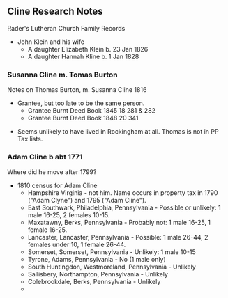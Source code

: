 == Cline Research Notes ==

Rader's Lutheran Church Family Records
* John Klein and his wife
** A daughter Elizabeth Klein b. 23 Jan 1826
** A daughter Hannah Kline b. 1 Jan 1828

=== Susanna Cline m. Tomas Burton ===
Notes on Thomas Burton, m. Susanna Cline 1816
* Grantee, but too late to be the same person.
** Grantee Burnt Deed Book 1845 18 281 & 282
** Grantee Burnt Deed Book 1848 20 341

* Seems unlikely to have lived in Rockingham at all.  Thomas is not in PP Tax lists.

=== Adam Cline b abt 1771 ===
Where did he move after 1799?
* 1810 census for Adam Cline
** Hampshire Virginia - not him.  Name occurs in property tax in 1790 ("Adam Clyne") and 1795 ("Adam Cline").
** East Southwark, Philadelphia, Pennsylvania - Possible or unlikely:  1 male 16-25, 2 females 10-15.
** Maxatawny, Berks, Pennsylvania - Probably not: 1 male 16-25, 1 female 16-25.
** Lancaster, Lancaster, Pennsylvania - Possible:  1 male 26-44, 2 females under 10, 1 female 26-44.
** Somerset, Somerset, Pennsylvania - Unlikely: 1 male 10-15
** Tyrone, Adams, Pennsylvania - No (1 male only)
** South Huntingdon, Westmoreland, Pennsylvania - Unlikely
** Sallisbery, Northampton, Pennsylvania - Unlikely
** Colebrookdale, Berks, Pennsylvania - Unlikely
** 